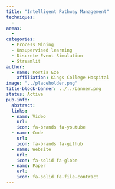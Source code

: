 ```yaml
---
title: "Intelligent Pathway Management"
techniques:
  -
areas:
  -
categories:
  - Process Mining
  - Unsupervised learning
  - Discrete Event Simulation
  - Streamlit
author:
  - name: Portia Eze
    affiliation: Kings College Hospital
image: "../placeholder.png"
title-block-banner: ../../banner.png
status: Active
pub-info:
  abstract:
  links:
  - name: Video
    url:
    icon: fa-brands fa-youtube
  - name: Code
    url:
    icon: fa-brands fa-github
  - name: Website
    url:
    icon: fa-solid fa-globe
  - name: Paper
    url:
    icon: fa-solid fa-file-contract
---
```



